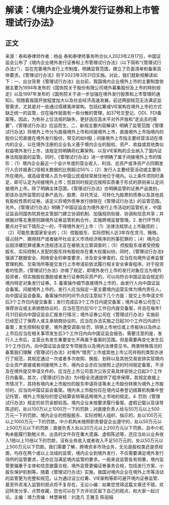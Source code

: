 # 解读：《境内企业境外发行证券和上市管理试行办法》
## 正文
来源：泰和泰律师作者：杨岳 泰和泰律师事务所合伙人2023年2月17日，中国证监会公布了《境内企业境外发行证券和上市管理试行办法》（以下简称“《管理试行办法》”），旨在完善境外发行上市制度，明确监管范围，建立了负面清单和备案具体要求。《管理试行办法》将于2023年3月31日实施。对此，我们就新规解读如下：一、出台背景《管理试行办法》出台前，我国境内企业境外上市的主要制度依据主要为1994年发布的《国务院关于股份有限公司境外募集股份及上市的特别规定》以及1997年发布的《国务院关于进一步加强在境外发行股票和上市管理的通知》。但随着我国开放程度加大以及社会经济高速发展，前述两部规范无法满足监管需求，尤其是对一些通过搭建离岸架构，包括红筹或VIE架构在境外上市的方式缺乏统一的监管，仅在操作层面有一些分散的管理，如37号文登记、ODI、FDI备案等。因此，为弥补上位法规的缺失，更好适应高水平对外开放和“走出去的需要”，《管理试行办法》应运而生。二、新规主要内容解读1. 明确了监管范围《管理试行办法》将境外上市分为直接境外上市和间接境外上市，直接境外上市指境内的股份公司直接在境外发行股份，常见的如H股；间接境外上市指主要经营活动在境内的企业，以在境外注册的企业名义基于境内企业的股权、资产、收益或其他类似权益境外发行上市，该规定则明确将红筹架构、以及VIE架构的企业纳入了国内证券法规层面的监管。同时，《管理试行办法》进一步明确了属于间接境外上市的情形：（1）境内企业最近一个会计年度的营业收入、利润、总资产或净资产占同期发行人合并报表口径相关数据的比例超过50%；（2）发行人主要经营活动或主要场所在境内，或高级管理人员为中国公民或经常居住地位于境内。以上条件须同时满足，即可认定为间接境外上市；但其同时规定应按照实质重于形式的原则来认定间接境外上市。除了明确主体范围，《管理试行办法》亦明确监管的证券产品类别，即该办法所监管的证券产品为，股票、存托凭证、可转化为股票的债券以及其他具有股权性质的证券。该定义将境外债券发行排除在《管理试行办法》的监管范围。另外，《管理试行办法》明确了中国证监会为境外发行上市活动的监管机关，中国证监会同国务院其他主管部门建立协调机制、加强规则衔接、协调和信息共享；并根据对等互惠原则跟境外证券监管机构合作，实施跨境监督管理。2. 发行环节的要点对于如下情形之一的，不得境外发行上市：（1）法律法规禁止上市融资的；（2）可能危害国家安全的；（3）控股股东、实际控制人近3年存在贪污、贿赂、侵占财产、挪用财产或者破坏社会主义市场经济秩序的刑事犯罪的；（4）境内企业因涉嫌犯罪或重大违规违法正在被依法立案调查的；（5）控股股东或者受控股股东、实际控制人支配的股东持有股权存在重大权属纠纷。同时，《管理试行办法》强调了数据安全、网络安全的审查要求，涉及安全审查的，应当在向境外证券监督管理机构、交易场所等提交发行上市申请前依法履行相关安全审查程序。对于投资者的性质，《管理试行办法》亦做了规定，即境外发行上市的发行对象应当为境外投资者，但实施股权激励或者发行证券购买资产的，可以向符合中国证监会规定的境内特定对象发行证券。3. 备案操作细节直接境外上市的，由发行人向中国证监会备案。间接境外上市的，发行人应当指定一家主要境内运营实体为境内责任人，向中国证监会备案。备案操作的时间节点应注意如下几个方面：提交上市申请文件后3个工作日内提交备案；发行完成后3个工作日内提交备案；境外证券公司签订保荐协议或主承销商协议的，应当在签约后10个工作日内提交备案，并且在每年1月31日前向中国证监会汇报发行情况；境外证券公司在《管理试行办法》实施前已经签订了保荐人或主承销商协议的，应当在办法实施之日起30个工作日内进行备案；发生控制权变更、境外遭受调查/处罚、转换上市地位或上市板块以及终止上市后应当在相关事项发生后3个工作日内向中国证监会报告。需要注意的是，发行人上市后，主营业务发生重要变化不再属于备案的范围。但是需要再变化发生后3个工作日内，向中国证监会提交专项报告以及境内法律意见书。两类特殊情况的备案我们理解《管理试行办法》对境外“借壳”上市或其他上市公司并购的类型亦进行了规范，其规定通过一次或者多次收购、换股、划转以及其他交易安排实现境内企业资产直接或者间接境外上市，境内企业亦应当按照上述的时间规定备案，不涉及在境外提交申请文件的，应当在上市公司首次公告交易具体安排之日起3个工作日内备案。其次，《管理试行办法》为H股全流通提供了程序保障，其规定直接上市情况下，其持有境内未上市股份的股东申请将该等未上市股份转换为境外上市股份的，应当向中国证监会备案。境内未上市股份应在境内证券登记结算机构集中登记托管，境外上市股份的登记结算安排等适用境外上市地的规定。4. 罚则《管理试行办法》规定的处罚金额较高。境内企业未按要求履行备案、虚假记载以及误导陈述的，处以100万以上1000万一下的罚款；对直接负责人给与50万元以上500万元一下的罚款。境内企业的控股股东、实际控制人组织、指示的，处以100万元以上1000万元一下的罚款。中介机构未按照职责督促企业遵守的，处以50万元以上500万元以下的罚款；直接负责人处以20万元以上200万元以下罚款。且中介机构未能履行勤勉义务，出具的文件存在重大遗漏、虚假陈述等，还应当处以业务收入1倍以上10倍以下的罚款，没有业务收入或者收入不足50万元的，处以50万元以上500万元以下罚款。我们需要了解，跨境资本市场业务，无论是股权类还是债权类，均存在两个或以上法域的监管，境内企业到境外发行，不仅需要满足境外发行场所的监管要求，还亦应当满足境内监管的要求。一般来说监管各有侧重，境内监管更偏重于主体和信息披露合规，境外监管更偏证券事务合规，包括发行方案、小股东保护机制等。随着《管理试行办法》实施，我国对境内企业在境外上市等活动的监管更为完整和规范，认为通过设立红筹、VIE架构等即可避开境内证券监管、甚至外资准入监管的观点将不复存在。无讼小编：如果您觉得这篇文章还不错，欢迎转发分享、点赞收藏，您也可以在下方评论区留下自己的观点，和大家一起讨论。主编：靖力责编：林慧审核：刘逸凡 王雅玉 陈丽娟